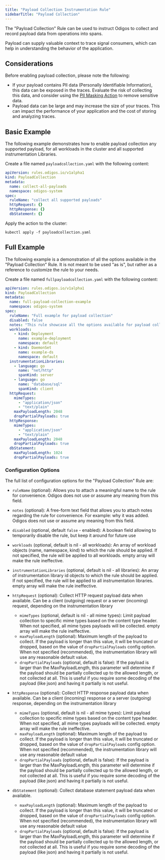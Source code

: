 ```yaml
---
title: "Payload Collection Instrumentation Rule"
sidebarTitle: "Payload Collection"
---
```


The "Payload Collection" Rule can be used to instruct Odigos to collect and record payload data from operations into spans.

Payload can supply valuable context to trace signal consumers, which can help in understanding the behavior of the application.

## Considerations

Before enabling payload collection, please note the following:

- If your payload contains PII data (Personally Identifiable Information), this data can be exposed in the traces. Evaluate the risk of collecting this data, and consider using the [PII Masking Action](/pipeline/actions/attributes/piimasking) to remove sensitive data.
- Payload data can be large and may increase the size of your traces. This can impact the performance of your application and the cost of storing and analyzing traces.

## Basic Example

The following example demonstrates how to enable payload collection any supported payload, for all workloads in the cluster and all supported instrumentation Libraries.

Create a file named `payloadcollection.yaml` with the following content:

```yaml
apiVersion: rules.odigos.io/v1alpha1
kind: PayloadCollection
metadata:
  name: collect-all-payloads
  namespace: odigos-system
spec:
  ruleName: "collect all supported payloads"
  httpRequest: {}
  httpResponse: {}
  dbStatement: {}
```

Apply the action to the cluster:

```shell
kubectl apply -f payloadcollection.yaml
```

## Full Example

The following example is a demonstration of all the options available in the "Payload Collection" Rule.
It is not meant to be used "as is", but rather as a reference to customize the rule to your needs.

Create a file named `fullpayloadcollection.yaml` with the following content:

```yaml
apiVersion: rules.odigos.io/v1alpha1
kind: PayloadCollection
metadata:
  name: full-payload-collection-example
  namespace: odigos-system
spec:
  ruleName: "Full example for payload collection"
  disabled: false
  notes: "This rule showcase all the options available for payload collection rule"
  workloads:
    - kind: Deployment
      name: example-deployment
      namespace: default
    - kind: DaemonSet
      name: example-ds
      namespace: default
  instrumentationLibraries:
    - language: go
      name: "net/http"
      spanKind: server
    - language: go
      name: "database/sql"
      spanKind: client
  httpRequest:
    mimeTypes:
      - "application/json"
      - "text/plain"
    maxPayloadLength: 2048
    dropPartialPayloads: true
  httpResponse:
    mimeTypes:
      - "application/json"
      - "text/plain"
    maxPayloadLength: 2048
    dropPartialPayloads: true
  dbStatement:
    maxPayloadLength: 1024
    dropPartialPayloads: true
```

### Configuration Options

The full list of configuration options for the "Payload Collection" Rule are:

- `ruleName` (optional): Allows you to attach a meaningful name to the rule for convenience. Odigos does not use or assume any meaning from this field.

- `notes` (optional): A free-form text field that allows you to attach notes regarding the rule for convenience. For example: why it was added. Odigos does not use or assume any meaning from this field.

- `disabled` (optional, default `false` - enabled): A boolean field allowing to temporarily disable the rule, but keep it around for future use

- `workloads` (optional, default is nil - all workloads): An array of workload objects (name, namespace, kind) to which the rule should be applied. If not specified, the rule will be applied to all workloads. empty array will make the rule ineffective.

- `instrumentationLibraries` (optional, default is nil - all libraries): An array of instrumentation library id objects to which the rule should be applied. If not specified, the rule will be applied to all instrumentation libraries. empty array will make the rule ineffective.

- `httpRequest` (optional): Collect HTTP request payload data when available. Can be a client (outgoing) request or a server (incoming) request, depending on the instrumentation library
  - `mimeTypes` (optional, default is nil - all mime types): Limit payload collection to specific mime types based on the content type header. When not specified, all mime types payloads will be collected. empty array will make the rule ineffective.
  - `maxPayloadLength` (optional): Maximum length of the payload to collect. If the payload is longer than this value, it will be truncated or dropped, based on the value of `dropPartialPayloads` config option. When not specified (recommended), the instrumentation library will use any reasonable default value.
  - `dropPartialPayloads` (optional, default is false): If the payload is larger than the MaxPayloadLength, this parameter will determine if the payload should be partially collected up to the allowed length, or not collected at all. This is useful if you require some decoding of the payload (like json) and having it partially is not useful.

- `httpResponse` (optional): Collect HTTP response payload data when available. Can be a client (incoming) response or a server (outgoing) response, depending on the instrumentation library
  - `mimeTypes` (optional, default is nil - all mime types): Limit payload collection to specific mime types based on the content type header. When not specified, all mime types payloads will be collected. empty array will make the rule ineffective.
  - `maxPayloadLength` (optional): Maximum length of the payload to collect. If the payload is longer than this value, it will be truncated or dropped, based on the value of `dropPartialPayloads` config option. When not specified (recommended), the instrumentation library will use any reasonable default value
  - `dropPartialPayloads` (optional, default is false): If the payload is larger than the MaxPayloadLength, this parameter will determine if the payload should be partially collected up to the allowed length, or not collected at all. This is useful if you require some decoding of the payload (like json) and having it partially is not useful.

- `dbStatement` (optional): Collect database statement payload data when available.
  - `maxPayloadLength` (optional): Maximum length of the payload to collect. If the payload is longer than this value, it will be truncated or dropped, based on the value of `dropPartialPayloads` config option. When not specified (recommended), the instrumentation library will use any reasonable default value
  - `dropPartialPayloads` (optional, default is false): If the payload is larger than the MaxPayloadLength, this parameter will determine if the payload should be partially collected up to the allowed length, or not collected at all. This is useful if you require some decoding of the payload (like json) and having it partially is not useful.

